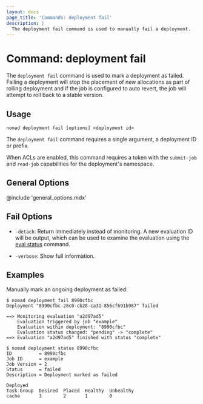 ```yaml
---
layout: docs
page_title: 'Commands: deployment fail'
description: |
  The deployment fail command is used to manually fail a deployment.
---
```


# Command: deployment fail

The `deployment fail` command is used to mark a deployment as failed. Failing a
deployment will stop the placement of new allocations as part of rolling
deployment and if the job is configured to auto revert, the job will attempt to
roll back to a stable version.

## Usage

```plaintext
nomad deployment fail [options] <deployment id>
```

The `deployment fail` command requires a single argument, a deployment ID or
prefix.

When ACLs are enabled, this command requires a token with the `submit-job`
and `read-job` capabilities for the deployment's namespace.

## General Options

@include 'general_options.mdx'

## Fail Options

- `-detach`: Return immediately instead of monitoring. A new evaluation ID
  will be output, which can be used to examine the evaluation using the
  [eval status] command.

- `-verbose`: Show full information.

## Examples

Manually mark an ongoing deployment as failed:

```shell-session
$ nomad deployment fail 8990cfbc
Deployment "8990cfbc-28c0-cb28-ca31-856cf691b987" failed

==> Monitoring evaluation "a2d97ad5"
    Evaluation triggered by job "example"
    Evaluation within deployment: "8990cfbc"
    Evaluation status changed: "pending" -> "complete"
==> Evaluation "a2d97ad5" finished with status "complete"

$ nomad deployment status 8990cfbc
ID          = 8990cfbc
Job ID      = example
Job Version = 2
Status      = failed
Description = Deployment marked as failed

Deployed
Task Group  Desired  Placed  Healthy  Unhealthy
cache       3        2       1        0
```

[eval status]: /nomad/docs/commands/eval-status
